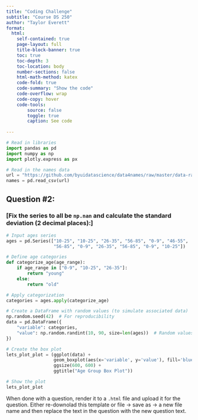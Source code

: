 ```yaml
---
title: "Coding Challenge"
subtitle: "Course DS 250"
author: "Taylor Everett"
format:
  html:
    self-contained: true
    page-layout: full
    title-block-banner: true
    toc: true
    toc-depth: 3
    toc-location: body
    number-sections: false
    html-math-method: katex
    code-fold: true
    code-summary: "Show the code"
    code-overflow: wrap
    code-copy: hover
    code-tools:
        source: false
        toggle: true
        caption: See code
    
---
```


```python
# Read in libraries
import pandas as pd
import numpy as np
import plotly.express as px
```

```python
# Read in the names data
url = "https://github.com/byuidatascience/data4names/raw/master/data-raw/names_year/names_year.csv"
names = pd.read_csv(url)
```

## Question #2:

### [Fix the series to all be `np.nan` and calculate the standard deviation (2 decimal places):]

```python


# Input ages series
ages = pd.Series(["10-25", "10-25", "26-35", "56-85", "0-9", "46-55",
                  "56-85", "0-9", "26-35", "56-85", "0-9", "10-25"])

# Define age categories
def categorize_age(age_range):
    if age_range in ["0-9", "10-25", "26-35"]:
        return "young"
    else:
        return "old"

# Apply categorization
categories = ages.apply(categorize_age)

# Create a DataFrame with random values (to simulate associated data)
np.random.seed(42)  # For reproducibility
data = pd.DataFrame({
    "variable": categories,
    "value": np.random.randint(10, 90, size=len(ages))  # Random values
})

# Create the box plot
lets_plot_plot = (ggplot(data) +
                  geom_boxplot(aes(x='variable', y='value'), fill='blue') +
                  ggsize(600, 600) +
                  ggtitle("Age Group Box Plot"))

# Show the plot
lets_plot_plot
```

When done with a question, render it to a `.html` file and upload it for the question. Either re-downolad this template or file -> save as -> a new file name and then replace the text in the question with the new question text.